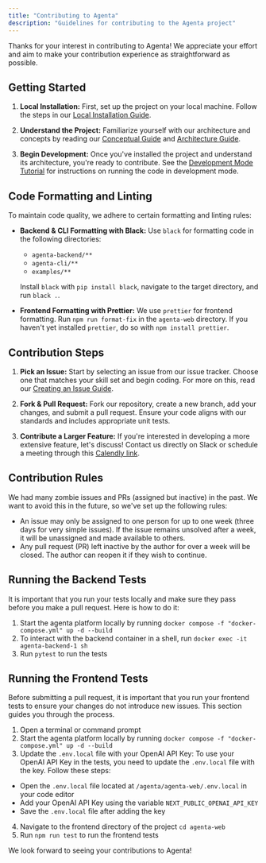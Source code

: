 ```yaml
---
title: "Contributing to Agenta"
description: "Guidelines for contributing to the Agenta project"
---
```


Thanks for your interest in contributing to Agenta! We appreciate your effort and aim to make your contribution experience as straightforward as possible.

## Getting Started

1. **Local Installation:** First, set up the project on your local machine. Follow the steps in our [Local Installation Guide](https://docs.agenta.ai/installation/local-installation/local-installation).

2. **Understand the Project:** Familiarize yourself with our architecture and concepts by reading our [Conceptual Guide](https://docs.agenta.ai/conceptual/concepts) and [Architecture Guide](https://docs.agenta.ai/conceptual/architecture).

3. **Begin Development:** Once you've installed the project and understand its architecture, you're ready to contribute. See the [Development Mode Tutorial](https://docs.agenta.ai/contributing/development-mode) for instructions on running the code in development mode.

## Code Formatting and Linting

To maintain code quality, we adhere to certain formatting and linting rules:

- **Backend & CLI Formatting with Black:** Use `black` for formatting code in the following directories:
    - `agenta-backend/**`
    - `agenta-cli/**`
    - `examples/**`

  Install `black` with `pip install black`, navigate to the target directory, and run `black .`.

- **Frontend Formatting with Prettier:** We use `prettier` for frontend formatting. Run `npm run format-fix` in the `agenta-web` directory. If you haven't yet installed `prettier`, do so with `npm install prettier`.

## Contribution Steps

1. **Pick an Issue:** Start by selecting an issue from our issue tracker. Choose one that matches your skill set and begin coding. For more on this, read our [Creating an Issue Guide](/contributing/file-issue).

2. **Fork & Pull Request:** Fork our repository, create a new branch, add your changes, and submit a pull request. Ensure your code aligns with our standards and includes appropriate unit tests.

3. **Contribute a Larger Feature:** If you're interested in developing a more extensive feature, let's discuss! Contact us directly on Slack or schedule a meeting through this [Calendly link](https://usemotion.com/meet/mahmoud-mabrouk-r0qp/collaborate?d=30).

## Contribution Rules

We had many zombie issues and PRs (assigned but inactive) in the past. We want to avoid this in the future, so we've set up the following rules:
- An issue may only be assigned to one person for up to one week (three days for very simple issues). If the issue remains unsolved after a week, it will be unassigned and made available to others.
- Any pull request (PR) left inactive by the author for over a week will be closed. The author can reopen it if they wish to continue.

## Running the Backend Tests

It is important that you run your tests locally and make sure they pass before you make a pull request. Here is how to do it:
1. Start the agenta platform locally by running `docker compose -f "docker-compose.yml" up -d --build`
2. To interact with the backend container in a shell, run `docker exec -it agenta-backend-1 sh`
3. Run `pytest` to run the tests


## Running the Frontend Tests

Before submitting a pull request, it is important that you run your frontend tests to ensure your changes do not introduce new issues. This section guides you through the process.

1. Open a terminal or command prompt
2. Start the agenta platform locally by running `docker compose -f "docker-compose.yml" up -d --build`
3. Update the `.env.local` file with your OpenAI API Key:
To use your OpenAI API Key in the tests, you need to update the `.env.local` file with the key. Follow these steps:
  - Open the `.env.local` file located at `/agenta/agenta-web/.env.local` in your code editor
  - Add your OpenAI API Key using the variable `NEXT_PUBLIC_OPENAI_API_KEY`
  - Save the `.env.local` file after adding the key
4. Navigate to the frontend directory of the project `cd agenta-web`
5. Run `npm run test` to run the frontend tests

We look forward to seeing your contributions to Agenta!
